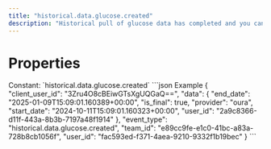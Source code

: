 ```yaml
---
title: "historical.data.glucose.created"
description: "Historical pull of glucose data has completed and you can now pull data for this resource."
---
```

# Properties
<ResponseField name="event_type" type="const string" required="true">
Constant: `historical.data.glucose.created`
</ResponseField>
<ResponseField name="team_id" type="string" required="true">
</ResponseField>
<ResponseField name="user_id" type="string" required="true">
</ResponseField>
<ResponseField name="client_user_id" type="string" required="true">
</ResponseField>
<ResponseField name="data" type="HistoricalDataCreated" required="true">
<Expandable title="HistoricalDataCreated" defaultOpen="true">
<ResponseField name="user_id" type="string" required="true">
</ResponseField>
<ResponseField name="start_date" type="string" required="true">
</ResponseField>
<ResponseField name="end_date" type="string" required="true">
</ResponseField>
<ResponseField name="is_final" type="boolean" required="true">
</ResponseField>
<ResponseField name="provider" type="string" required="true">
</ResponseField>
</Expandable>
</ResponseField>
<ResponseExample>
```json Example
{
  "client_user_id": "3Zru4O8cBEiwGTsXgUQGaQ==",
  "data": {
    "end_date": "2025-01-09T15:09:01.160389+00:00",
    "is_final": true,
    "provider": "oura",
    "start_date": "2024-10-11T15:09:01.160323+00:00",
    "user_id": "2a9c8366-d11f-443a-8b3b-7197a48f1914"
  },
  "event_type": "historical.data.glucose.created",
  "team_id": "e89cc9fe-e1c0-41bc-a83a-728b8cb1056f",
  "user_id": "fac593ed-f371-4aea-9210-9332f1b19bec"
}
```
</ResponseExample>
